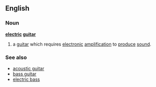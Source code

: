 ==English==
===Noun===
{{wikipedia}}
'''[[electric]] [[guitar]]'''
#a [[guitar]] which requires [[electronic]] [[amplification]] to [[produce]] [[sound]].

===See also===
*[[acoustic guitar]]
*[[bass guitar]]
*[[electric bass]]